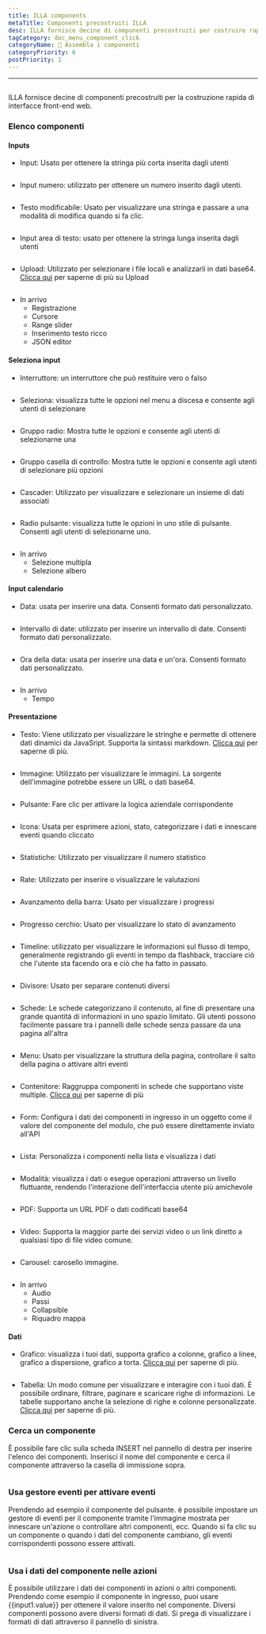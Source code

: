 ```yaml
---
title: ILLA components
metaTitle: Componenti precostruiti ILLA
desc: ILLA fornisce decine di componenti precostruiti per costruire rapidamente interfacce front-end web
tagCategory: doc_menu_component_click
categoryName: 🧬 Assembla i componenti
categoryPriority: 6
postPriority: 1
---
```


* * *

## <h2 hidden>ILLA components</h2>

ILLA fornisce decine di componenti precostruiti per la costruzione rapida di interfacce front-end web.

### Elenco componenti

#### Inputs

-   Input: Usato per ottenere la stringa più corta inserita dagli utenti

<img
  src='https://cdn.illacloud.com/official-website/img/docs/assemble/illa_components.png'
  alt=""
/>

-   Input numero: utilizzato per ottenere un numero inserito dagli utenti.

<img
  src='https://cdn.illacloud.com/official-website/img/docs/assemble/illa_components(1).png'
  alt=""
/>

-   Testo modificabile: Usato per visualizzare una stringa e passare a una modalità di modifica quando si fa clic.

<img
  src='https://cdn.illacloud.com/official-website/img/docs/assemble/illa_components(2).png'
  alt=""
/>

-   Input area di testo: usato per ottenere la stringa lunga inserita dagli utenti

<img
  src='https://cdn.illacloud.com/official-website/img/docs/assemble/illa_components(3).png'
  alt=""
/>

-   Upload: Utilizzato per selezionare i file locali e analizzarli in dati base64. [Clicca qui]([https://www.illacloud.com/en-US/docs/upload](https://www.illacloud.com/en-US/docs/upload)) per saperne di più su Upload

<img
  src='https://cdn.illacloud.com/official-website/img/docs/assemble/illa_components(4).png'
  alt=""
/>

-   In arrivo
    -   Registrazione
    -   Cursore
    -   Range slider
    -   Inserimento testo ricco
    -   JSON editor

#### Seleziona input

-   Interruttore: un interruttore che può restituire vero o falso

<img
  src='https://cdn.illacloud.com/official-website/img/docs/assemble/illa_components(5).png'
  alt=""
/>

-   Seleziona: visualizza tutte le opzioni nel menu a discesa e consente agli utenti di selezionare

<img
  src='https://cdn.illacloud.com/official-website/img/docs/assemble/illa_components(6).png'
  alt=""
/>

-   Gruppo radio: Mostra tutte le opzioni e consente agli utenti di selezionarne una

<img
  src='https://cdn.illacloud.com/official-website/img/docs/assemble/illa_components(7).png'
  alt=""
/>

-   Gruppo casella di controllo: Mostra tutte le opzioni e consente agli utenti di selezionare più opzioni

<img
  src='https://cdn.illacloud.com/official-website/img/docs/assemble/illa_components(8).png'
  alt=""
/>

-   Cascader: Utilizzato per visualizzare e selezionare un insieme di dati associati

<img
  src='https://cdn.illacloud.com/official-website/img/docs/assemble/illa_components(9).png'
  alt=""
/>

-   Radio pulsante: visualizza tutte le opzioni in uno stile di pulsante. Consenti agli utenti di selezionarne uno.

<img
  src='https://cdn.illacloud.com/official-website/img/docs/assemble/illa_components(10).png'
  alt=""
/>

-   In arrivo
    -   Selezione multipla
    -   Selezione albero

#### Input calendario

-   Data: usata per inserire una data. Consenti formato dati personalizzato.

<img
  src='https://cdn.illacloud.com/official-website/img/docs/assemble/illa_components(11).png'
  alt=""
/>

-   Intervallo di date: utilizzato per inserire un intervallo di date. Consenti formato dati personalizzato.

<img
  src='https://cdn.illacloud.com/official-website/img/docs/assemble/illa_components(12).png'
  alt=""
/>

-   Ora della data: usata per inserire una data e un'ora. Consenti formato dati personalizzato.

<img
  src='https://cdn.illacloud.com/official-website/img/docs/assemble/illa_components(13).png'
  alt=""
/>

-   In arrivo
    -   Tempo

#### Presentazione

-   Testo: Viene utilizzato per visualizzare le stringhe e permette di ottenere dati dinamici da JavaSript. Supporta la sintassi markdown. [Clicca qui]([https://www.illacloud.com/en-US/docs/text](https://www.illacloud.com/en-US/docs/text)) per saperne di più.

<img
  src='https://cdn.illacloud.com/official-website/img/docs/assemble/illa_components(14).png'
  alt=""
/>

-   Immagine: Utilizzato per visualizzare le immagini. La sorgente dell'immagine potrebbe essere un URL o dati base64.

<img
  src='https://cdn.illacloud.com/official-website/img/docs/assemble/illa_components(15).png'
  alt=""
/>

-   Pulsante: Fare clic per attivare la logica aziendale corrispondente

<img
  src='https://cdn.illacloud.com/official-website/img/docs/assemble/illa_components(16).png'
  alt=""
/>

-   Icona: Usata per esprimere azioni, stato, categorizzare i dati e innescare eventi quando cliccato

<img
  src='https://cdn.illacloud.com/official-website/img/docs/assemble/illa_components(17).png'
  alt=""
/>

-   Statistiche: Utilizzato per visualizzare il numero statistico

<img
  src='https://cdn.illacloud.com/official-website/img/docs/assemble/illa_components(18).png'
  alt=""
/>

-   Rate: Utilizzato per inserire o visualizzare le valutazioni

<img
  src='https://cdn.illacloud.com/official-website/img/docs/assemble/illa_components(19).png'
  alt=""
/>

-   Avanzamento della barra: Usato per visualizzare i progressi

<img
  src='https://cdn.illacloud.com/official-website/img/docs/assemble/illa_components(20).png'
  alt=""
/>

-   Progresso cerchio: Usato per visualizzare lo stato di avanzamento

<img
  src='https://cdn.illacloud.com/official-website/img/docs/assemble/illa_components(21).png'
  alt=""
/>

-   Timeline: utilizzato per visualizzare le informazioni sul flusso di tempo, generalmente registrando gli eventi in tempo da flashback, tracciare ciò che l'utente sta facendo ora e ciò che ha fatto in passato.

<img
  src='https://cdn.illacloud.com/official-website/img/docs/assemble/illa_components(22).png'
  alt=""
/>

-   Divisore: Usato per separare contenuti diversi

<img
  src='https://cdn.illacloud.com/official-website/img/docs/assemble/illa_components(23).png'
  alt=""
/>

-   Schede: Le schede categorizzano il contenuto, al fine di presentare una grande quantità di informazioni in uno spazio limitato. Gli utenti possono facilmente passare tra i pannelli delle schede senza passare da una pagina all'altra

<img
  src='https://cdn.illacloud.com/official-website/img/docs/assemble/illa_components(24).png'
  alt=""
/>

-   Menu: Usato per visualizzare la struttura della pagina, controllare il salto della pagina o attivare altri eventi

<img
  src='https://cdn.illacloud.com/official-website/img/docs/assemble/illa_components(25).png'
  alt=""
/>

-   Contenitore: Raggruppa componenti in schede che supportano viste multiple. [Clicca qui]([https://www.illacloud.com/en-US/docs/container](https://www.illacloud.com/en-US/docs/container)) per saperne di più

<img
  src='https://cdn.illacloud.com/official-website/img/docs/assemble/illa_components(26).png'
  alt=""
/>

-   Form: Configura i dati dei componenti in ingresso in un oggetto come il valore del componente del modulo, che può essere direttamente inviato all'API

<img
  src='https://cdn.illacloud.com/official-website/img/docs/assemble/illa_components(27).png'
  alt=""
/>

-   Lista: Personalizza i componenti nella lista e visualizza i dati

<img
  src='https://cdn.illacloud.com/official-website/img/docs/assemble/illa_components(28).png'
  alt=""
/>

-   Modalità: visualizza i dati o esegue operazioni attraverso un livello fluttuante, rendendo l'interazione dell'interfaccia utente più amichevole

<img
  src='https://cdn.illacloud.com/official-website/img/docs/assemble/illa_components(29).png'
  alt=""
/>

-   PDF: Supporta un URL PDF o dati codificati base64

<img
  src='https://cdn.illacloud.com/official-website/img/docs/assemble/illa_components(30).png'
  alt=""
/>

-   Video: Supporta la maggior parte dei servizi video o un link diretto a qualsiasi tipo di file video comune.

<img
  src='https://cdn.illacloud.com/official-website/img/docs/assemble/illa_components(31).png'
  alt=""
/>

-   Carousel: carosello immagine.

<img
  src='https://cdn.illacloud.com/official-website/img/docs/assemble/illa_components(32).png'
  alt=""
/>

-   In arrivo
    -   Audio
    -   Passi
    -   Collapsible
    -   Riquadro mappa

#### Dati

-   Grafico: visualizza i tuoi dati, supporta grafico a colonne, grafico a linee, grafico a dispersione, grafico a torta. [Clicca qui]([https://www.illacloud.com/en-US/docs/chart](https://www.illacloud.com/en-US/docs/chart)) per saperne di più.

<img
  src='https://cdn.illacloud.com/official-website/img/docs/assemble/illa_components(33).png'
  alt=""
/>

-   Tabella: Un modo comune per visualizzare e interagire con i tuoi dati. È possibile ordinare, filtrare, paginare e scaricare righe di informazioni. Le tabelle supportano anche la selezione di righe e colonne personalizzate. [Clicca qui]([https://www.illacloud.com/en-US/docs/table](https://www.illacloud.com/en-US/docs/table)) per saperne di più.

### Cerca un componente

È possibile fare clic sulla scheda INSERT nel pannello di destra per inserire l'elenco dei componenti. Inserisci il nome del componente e cerca il componente attraverso la casella di immissione sopra.

<img
  src='https://cdn.illacloud.com/official-website/img/docs/assemble/illa_components(34).png'
  alt=""
/>

### Usa gestore eventi per attivare eventi

Prendendo ad esempio il componente del pulsante. è possibile impostare un gestore di eventi per il componente tramite l'immagine mostrata per innescare un'azione o controllare altri componenti, ecc. Quando si fa clic su un componente o quando i dati del componente cambiano, gli eventi corrispondenti possono essere attivati.

<img
  src='https://cdn.illacloud.com/official-website/img/docs/assemble/illa_components(35).png'
  alt=""
/>

### Usa i dati del componente nelle azioni

È possibile utilizzare i dati dei componenti in azioni o altri componenti. Prendendo come esempio il componente in ingresso, puoi usare {{input1.value}} per ottenere il valore inserito nel componente. Diversi componenti possono avere diversi formati di dati. Si prega di visualizzare i formati di dati attraverso il pannello di sinistra.

<img
  src='https://cdn.illacloud.com/official-website/img/docs/assemble/illa_components(36).png'
  alt=""
/>
